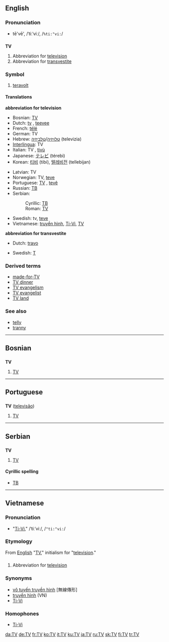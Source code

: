 ==English==
===Pronunciation===
*tē'vē', /ˈtiːˈviː/, /<tt>%ti:"vi:</tt>/

==={{Abbreviation|English}}===
'''TV'''

#Abbreviation for [[television]]
#Abbreviation for [[transvestite]]

===Symbol===
# [[teravolt]]

====Translations====
'''abbreviation for television'''
{{top}}
*Bosnian: [[TV#Bosnian|TV]]
*Dutch: [[tv]] {{f}}, [[teevee]] {{f}}
*French: [[télé]] {{f}}
*German: TV {{n}}
*Hebrew: [[טלויזיה]]/[[טלביזיה]] (televizia) {{f}}
*[[Interlingua]]: TV
*Italian: TV {{f}}, [[tivù]] {{f}}
*Japanese: [[テレビ]] (térebi)
*Korean: [[티비]] (tibi), [[텔레비전]] (tellebijan)
{{mid}}
*Latvian: TV
*Norwegian: TV, [[teve]]
*Portuguese: [[TV#Portuguese|TV]] {{f}}, [[tevê]] {{f}}
*Russian: [[ТВ#Russian|ТВ]] {{Unicode|(tɛvɛ́)}} {{n}}
*Serbian:
*:Cyrillic: [[ТВ#Serbian|ТВ]]
*:Roman: [[TV#Serbian|TV]]
*Swedish: tv, [[teve]]
*Vietnamese: [[truyền hình]], [[Ti-Vi]], [[TV#Vietnamese|TV]]
{{bottom}}

'''abbreviation for transvestite'''
{{top}}
*Dutch: [[travo]] {{m}}
{{mid}}
*Swedish: [[T]]
{{bottom}}

===Derived terms===
*[[made-for-TV]]
*[[TV dinner]]
*[[TV evangelism]]
*[[TV evangelist]]
*[[TV land]]

===See also===
*[[telly]]
*[[tranny]]

----

==Bosnian==
==={{Abbreviation|Bosnian}}===
'''TV''' {{m}}
#[[TV#English|TV]]

----

==Portuguese==
==={{Abbreviation|Portuguese}}===
'''TV''' ([[televisão]]) {{f}}

# [[TV#English|TV]]

----

==Serbian==
==={{Abbreviation|Serbian}}===
'''TV''' {{m}}
#[[TV#English|TV]]
====Cyrillic spelling====
*[[ТВ#Serbian|ТВ]]

----

==Vietnamese==
===Pronunciation===
*"[[Ti-Vi]]," /ˈtiːˈviː/, /<tt>"ti:"vi:</tt>/

===Etymology===
From [[English]] "[[TV#English|TV]]," initialism for "[[television]]."

==={{Abbreviation|Vietnamese}}===
#Abbreviation for [[television]]

===Synonyms===
*[[vô tuyến truyền hình]] [無線傳形]
*[[truyền hình]] (VN)
*[[Ti-Vi]]

===Homophones===
*[[Ti-Vi]]

[[da:TV]]
[[de:TV]]
[[fr:TV]]
[[ko:TV]]
[[it:TV]]
[[ku:TV]]
[[ja:TV]]
[[ru:TV]]
[[sk:TV]]
[[fi:TV]]
[[tr:TV]]